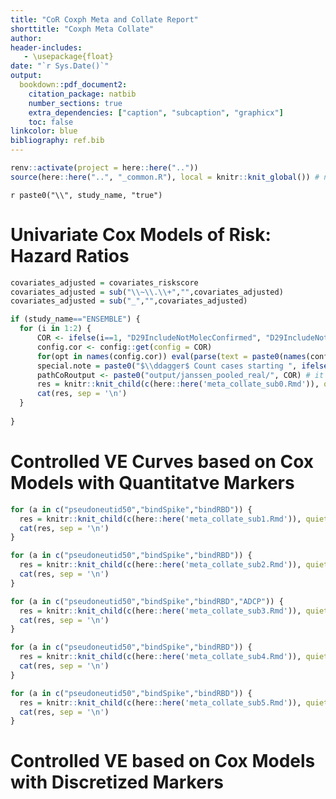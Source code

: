 ```yaml
---
title: "CoR Coxph Meta and Collate Report"
shorttitle: "Coxph Meta Collate"
author:
header-includes:
   - \usepackage{float}
date: "`r Sys.Date()`"
output:
  bookdown::pdf_document2:
    citation_package: natbib
    number_sections: true
    extra_dependencies: ["caption", "subcaption", "graphicx"]
    toc: false
linkcolor: blue
bibliography: ref.bib
---
```


```r
renv::activate(project = here::here(".."))    
source(here::here("..", "_common.R"), local = knitr::knit_global()) # needed for collate coxph tables
```


\counterwithin{table}{section}
\counterwithin{figure}{section}

\clearpage

<!-- these latex variables are used in report_sub -->
\newif\ifCOVE
\newif\ifENSEMBLE
`r paste0("\\", study_name, "true")` 


# Univariate Cox Models of Risk: Hazard Ratios

```r

covariates_adjusted = covariates_riskscore
covariates_adjusted = sub("\\~\\.\\+","",covariates_adjusted)
covariates_adjusted = sub("_","",covariates_adjusted)

if (study_name=="ENSEMBLE") {
  for (i in 1:2) {
      COR <- ifelse(i==1, "D29IncludeNotMolecConfirmed", "D29IncludeNotMolecConfirmedstart1")
      config.cor <- config::get(config = COR)
      for(opt in names(config.cor)) eval(parse(text = paste0(names(config.cor[opt])," <- config.cor[[opt]]")))
      special.note = paste0("$\\ddagger$ Count cases starting ", ifelse(i==1,7,1), " days post Day 29.")
      pathCoRoutput <- paste0("output/janssen_pooled_real/", COR) # it does not matter which TRIAL we use here
      res = knitr::knit_child(c(here::here('meta_collate_sub0.Rmd')), quiet = TRUE)
      cat(res, sep = '\n')
  }
  
}

```


# Controlled VE Curves based on Cox Models with Quantitatve Markers
\clearpage

```r
for (a in c("pseudoneutid50","bindSpike","bindRBD")) {
  res = knitr::knit_child(c(here::here('meta_collate_sub1.Rmd')), quiet = TRUE)
  cat(res, sep = '\n')
}
```


```r
for (a in c("pseudoneutid50","bindSpike","bindRBD")) {
  res = knitr::knit_child(c(here::here('meta_collate_sub2.Rmd')), quiet = TRUE)
  cat(res, sep = '\n')
}
```


```r
for (a in c("pseudoneutid50","bindSpike","bindRBD","ADCP")) {
  res = knitr::knit_child(c(here::here('meta_collate_sub3.Rmd')), quiet = TRUE)
  cat(res, sep = '\n')
}
```


```r
for (a in c("pseudoneutid50","bindSpike","bindRBD")) {
  res = knitr::knit_child(c(here::here('meta_collate_sub4.Rmd')), quiet = TRUE)
  cat(res, sep = '\n')
}
```


```r
for (a in c("pseudoneutid50","bindSpike","bindRBD")) {
  res = knitr::knit_child(c(here::here('meta_collate_sub5.Rmd')), quiet = TRUE)
  cat(res, sep = '\n')
}
```



# Controlled VE based on Cox Models with Discretized Markers

\begin{table}[H]
\caption{Controlled VE for discretized Pseudovirus nAb ID50. COVE: starting 7 days and ending 100 days post Day 57. ENSEMBLE: starting 1 days post Day 29; pooled: ending 66 days; NA: ending 66 days; LA: ending 48 days; SA: ending 26 days.}
\begin{center}
    \input{output/meta/id50_ve.tex}\\
\end{center}
\end{table}


